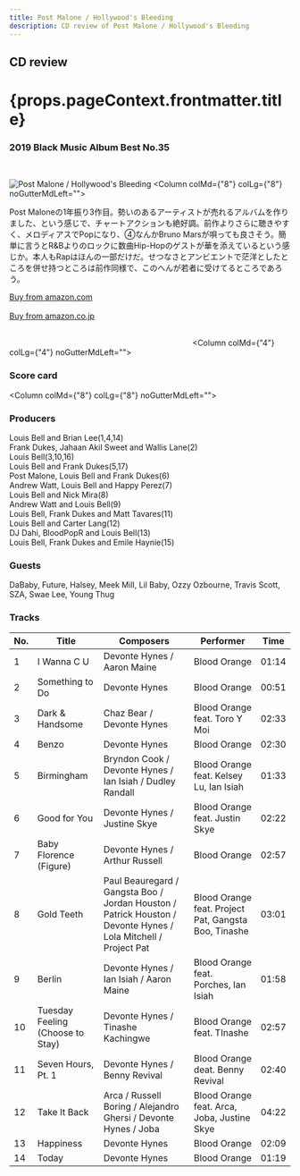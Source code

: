 ```yaml
---
title: Post Malone / Hollywood's Bleeding
description: CD review of Post Malone / Hollywood's Bleeding
---
```



<h2>CD review</h2>
<h1 className="h1--no--margin">{props.pageContext.frontmatter.title}</h1>
<h3><Link to="/best50/2019/">2019 Black Music Album Best No.35</Link></h3>

<br/>
<Row  className="image-card-group">
	<Column colMd={"4"} colLg={"4"} noGutterMdLeft="">
       <ImageCard>

![Post Malone / Hollywood's Bleeding](../../images/cd/postmalone2L.jpg) 
</ImageCard>
	</Column>
	<Column colMd={"8"} colLg={"8"} noGutterMdLeft="">
	  <p>
	    Post Maloneの1年振り3作目。勢いのあるアーティストが売れるアルバムを作りました、という感じで、チャートアクションも絶好調。前作よりさらに聴きやすく、メロディアスでPopになり、④なんかBruno Marsが唄っても良さそう。簡単に言うとR&Bよりのロックに数曲Hip-Hopのゲストが華を添えているという感じか。本人もRapはほんの一部だけだ。せつなさとアンビエントで茫洋としたところを併せ持つところは前作同様で、このへんが若者に受けてるところであろう。
	  </p>
	  <a href="https://amzn.to/3h52XMk">Buy from amazon.com</a>
	  <br/>  
	  <a href="https://amzn.to/3cJJEF4">Buy from amazon.co.jp</a>
	  <br/>
	  <a style="display:inline-block;overflow:hidden;background:url(https://linkmaker.itunes.apple.com/ja-jp/lockup.svg?releaseDate=2019-09-06&kind=album&bubble=apple_music&style=mono-black) no-repeat;width:180px;height:45px;" href="https://geo.music.apple.com/jp/album/hollywoods-bleeding/1477880265?mt=1&app=music&ls=1&at=11lcug"></a>
	  <a style="display:inline-block;overflow:hidden;background:url(https://linkmaker.itunes.apple.com/ja-jp/badge-lrg.svg?releaseDate=2019-09-06&kind=album&bubble=itunes_music) no-repeat;width:140px;height:45px;" href="https://geo.music.apple.com/jp/album/hollywoods-bleeding/1477880265?app=itunes&at=11lcug"></a>
	</Column>
</Row>
<Row >
  <Column colMd={"4"} colLg={"4"} noGutterMdLeft="">
    <div>
      <h3>Score card</h3>
	  <SliderJS1 value="4" />
      <SliderJS2 value="2" />
	  <SliderJS3 value="1" />
      <SliderJS4 value="8" />
    </div>
  </Column>
  <Column colMd={"8"} colLg={"8"} noGutterMdLeft="">
    <div>
      <h3>Producers</h3>
      <p>
        Louis Bell and Brian Lee(1,4,14)
        <br/>Frank Dukes, Jahaan Akil Sweet and Wallis Lane(2)
        <br/>Louis Bell(3,10,16)
        <br/>Louis Bell and Frank Dukes(5,17)
        <br/>Post Malone, Louis Bell and Frank Dukes(6)
        <br/>Andrew Watt, Louis Bell and Happy Perez(7)
        <br/>Louis Bell and Nick Mira(8)
        <br/>Andrew Watt and Louis Bell(9)
        <br/>Louis Bell, Frank Dukes and Matt Tavares(11)
        <br/>Louis Bell and Carter Lang(12)
        <br/>DJ Dahi, BloodPopR and Louis Bell(13)
        <br/>Louis Bell, Frank Dukes and Emile Haynie(15)
      </p>
      <h3>Guests</h3>
      <p>
        DaBaby, Future, Halsey, Meek Mill, Lil Baby, Ozzy Ozbourne, Travis Scott, SZA, Swae Lee, Young Thug
     </p>
    </div>
  </Column>
</Row>

<h3>Tracks</h3>

| No. |	 Title                           | Composers                                                                                                      |	 Performer                                           | Time	 |
| --- |	-------------------------------- | -------------------------------------------------------------------------------------------------------------- | ---------------------------------------------------- | ----- |
| 1	  |	I Wanna C U                      | Devonte Hynes / Aaron Maine                                                                                    |	Blood Orange                                         | 01:14 |
| 2	  |	Something to Do                  | Devonte Hynes                                                                                                  |	Blood Orange                                         | 00:51 |
| 3	  |	Dark & Handsome                  | Chaz Bear / Devonte Hynes                                                                                      |	Blood Orange feat. Toro Y Moi                        | 02:33 |
| 4	  |	Benzo                            | Devonte Hynes                                                                                                  |	Blood Orange                                         | 02:30 |
| 5	  |	Birmingham                       | Bryndon Cook / Devonte Hynes / Ian Isiah / Dudley Randall                                                      |	Blood Orange feat. Kelsey Lu, Ian Isiah              | 01:33 |
| 6	  |	Good for You                     | Devonte Hynes / Justine Skye                                                                                   |	Blood Orange feat. Justin Skye                       | 02:22 |
| 7	  |	Baby Florence (Figure)           | Devonte Hynes / Arthur Russell                                                                                 |	Blood Orange                                         | 02:57 |
| 8	  |	Gold Teeth                       | Paul Beauregard / Gangsta Boo / Jordan Houston / Patrick Houston / Devonte Hynes / Lola Mitchell / Project Pat |	Blood Orange feat. Project Pat, Gangsta Boo, Tinashe | 03:01 |
| 9	  |	Berlin                           | Devonte Hynes / Ian Isiah / Aaron Maine                                                                        |	Blood Orange feat. Porches, Ian Isiah                | 01:58 |
| 10  |	Tuesday Feeling (Choose to Stay) | Devonte Hynes / Tinashe Kachingwe                                                                              |	Blood Orange feat. TInashe                           | 02:57 |
| 11  |	Seven Hours, Pt. 1               | Devonte Hynes / Benny Revival                                                                                  |	Blood Orange deat. Benny Revival                     | 02:40 |
| 12  |	Take It Back                     | Arca / Russell Boring / Alejandro Ghersi / Devonte Hynes / Joba                                                |	Blood Orange feat. Arca, Joba, Justine Skye          | 04:22 |
| 13  |	Happiness                        | Devonte Hynes                                                                                                  |	Blood Orange                                         | 02:09 |
| 14  |	Today                            | Devonte Hynes                                                                                                  |	Blood Orange                                         | 01:19 |
